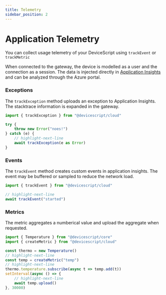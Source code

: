 ```yaml
---
title: Telemetry
sidebar_position: 2
---
```


# Application Telemetry

You can collect usage telemetry of your DeviceScript using `trackEvent` or `trackMetric`

When connected to the gateway, the device is modelled as a user and the connection as a session.
The data is injected directly
in [Application Insights](https://learn.microsoft.com/en-us/azure/azure-monitor/app/app-insights-overview)
and can be analyzed through the Azure portal.

### Exceptions

The `trackException` method uploads an exception to Application Insights. The stacktrace information is expanded in the gateway.

```ts
import { trackException } from "@devicescript/cloud"

try {
    throw new Error("noes!")
} catch (e) {
    // highlight-next-line
    await trackException(e as Error)
}
```

### Events

The `trackEvent` method creates custom events in application insights. The event may be buffered or sampled
to reduce the network load.

```ts
import { trackEvent } from "@devicescript/cloud"

// highlight-next-line
await trackEvent("started")
```

### Metrics

The metric aggregates a numberical value and upload the aggregate when requested.

```ts
import { Temperature } from "@devicescript/core"
import { createMetric } from "@devicescript/cloud"

const thermo = new Temperature()
// highlight-next-line
const temp = createMetric("temp")
// highlight-next-line
thermo.temperature.subscribe(async t => temp.add(t))
setInterval(async () => {
    // highlight-next-line
    await temp.upload()
}, 30000)
```